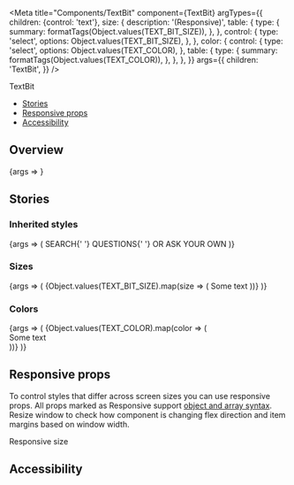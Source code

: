 
<Meta
  title="Components/TextBit"
  component={TextBit}
  argTypes={{
    children: {control: 'text'},
    size: {
      description: '(Responsive)',
      table: {
        type: {
          summary: formatTags(Object.values(TEXT_BIT_SIZE)),
        },
      },
      control: {
        type: 'select',
        options: Object.values(TEXT_BIT_SIZE),
      },
    },
    color: {
      control: {
        type: 'select',
        options: Object.values(TEXT_COLOR),
      },
      table: {
        type: {
          summary: formatTags(Object.values(TEXT_COLOR)),
        },
      },
    },
  }}
  args={{
    children: 'TextBit',
  }}
/>

<PageHeader>TextBit</PageHeader>

- [Stories](#stories)
- [Responsive props](#responsive-props)
- [Accessibility](#accessibility)

## Overview

<Canvas>
  <Story name="Default">{args => <TextBit {...args} />}</Story>
</Canvas>

<ArgsTable story="Default" />

## Stories

### Inherited styles

<Canvas>
  <Story name="Nested">
    {args => (
      <TextBit {...args} as="h2">
        SEARCH{' '}
        <TextBit inherited as="span" color="text-green-60">
          QUESTIONS{' '}
        </TextBit>
        OR ASK YOUR OWN
      </TextBit>
    )}
  </Story>
</Canvas>

### Sizes

<Canvas>
  <Story name="Sizes">
    {args => (
      <Flex direction="column">
        {Object.values(TEXT_BIT_SIZE).map(size => (
          <StoryVariant label={`size - ${size}`} key={size}>
            <TextBit {...args} size={size}>
              Some text
            </TextBit>
          </StoryVariant>
        ))}
      </Flex>
    )}
  </Story>
</Canvas>

### Colors

<Canvas>
  <Story name="Colors">
    {args => (
      <Flex direction="column">
        {Object.values(TEXT_COLOR).map(color => (
          <StoryVariant label={`color - ${color}`} key={color}>
            <div
              style={{backgroundColor: color === 'text-white' ? '#c3d1dd' : ''}}
            >
              <TextBit {...args} color={color}>
                Some text
              </TextBit>
            </div>
          </StoryVariant>
        ))}
      </Flex>
    )}
  </Story>
</Canvas>

## Responsive props

To control styles that differ across screen sizes you can use responsive props. All props marked as Responsive support [object and array syntax](/story/foundation-✨-responsive-props--page).
Resize window to check how component is changing flex direction and item margins based on window width.

<Canvas>
  <TextBit
    size={[
      TEXT_BIT_SIZE.SMALL,
      TEXT_BIT_SIZE.MEDIUM,
      null,
      TEXT_BIT_SIZE.LARGE,
    ]}
  >
    Responsive size
  </TextBit>
</Canvas>

## Accessibility

<TextBitA11y />
